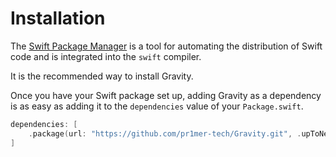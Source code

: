 # Installation

The [Swift Package Manager](https://swift.org/package-manager/) is a tool for automating the distribution of Swift code and is integrated into the `swift` compiler.

It is the recommended way to install Gravity.

Once you have your Swift package set up, adding Gravity as a dependency is as easy as adding it to the `dependencies` value of your `Package.swift`.

```swift
dependencies: [
    .package(url: "https://github.com/pr1mer-tech/Gravity.git", .upToNextMajor(from: "2.0.0"))
]
```